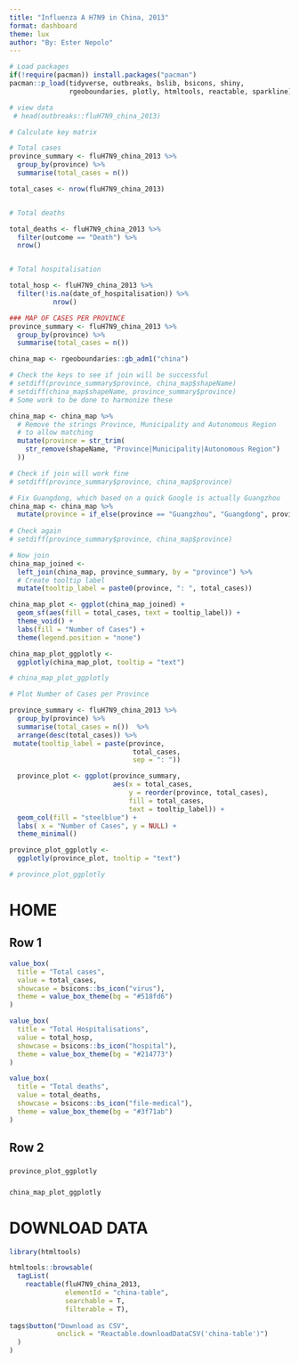 ```yaml
---
title: "Influenza A H7N9 in China, 2013"
format: dashboard
theme: lux
author: "By: Ester Nepolo"
---
```


```r
# Load packages 
if(!require(pacman)) install.packages("pacman")
pacman::p_load(tidyverse, outbreaks, bslib, bsicons, shiny, 
               rgeoboundaries, plotly, htmltools, reactable, sparkline)

# view data
 # head(outbreaks::fluH7N9_china_2013)
```
```r
# Calculate key matrix

# Total cases
province_summary <- fluH7N9_china_2013 %>% 
  group_by(province) %>% 
  summarise(total_cases = n()) 

total_cases <- nrow(fluH7N9_china_2013)


# Total deaths

total_deaths <- fluH7N9_china_2013 %>% 
  filter(outcome == "Death") %>% 
  nrow()


# Total hospitalisation

total_hosp <- fluH7N9_china_2013 %>% 
  filter(!is.na(date_of_hospitalisation)) %>% 
           nrow()

```


```r

### MAP OF CASES PER PROVINCE
province_summary <- fluH7N9_china_2013 %>% 
  group_by(province) %>% 
  summarise(total_cases = n()) 

china_map <- rgeoboundaries::gb_adm1("china")

# Check the keys to see if join will be successful
# setdiff(province_summary$province, china_map$shapeName)
# setdiff(china_map$shapeName, province_summary$province)
# Some work to be done to harmonize these

china_map <- china_map %>%
  # Remove the strings Province, Municipality and Autonomous Region 
  # to allow matching
  mutate(province = str_trim(
    str_remove(shapeName, "Province|Municipality|Autonomous Region")
  ))

# Check if join will work fine
# setdiff(province_summary$province, china_map$province)

# Fix Guangdong, which based on a quick Google is actually Guangzhou
china_map <- china_map %>% 
  mutate(province = if_else(province == "Guangzhou", "Guangdong", province)) 
  
# Check again
# setdiff(province_summary$province, china_map$province)

# Now join
china_map_joined <- 
  left_join(china_map, province_summary, by = "province") %>% 
  # Create tooltip label 
  mutate(tooltip_label = paste0(province, ": ", total_cases))

china_map_plot <- ggplot(china_map_joined) +
  geom_sf(aes(fill = total_cases, text = tooltip_label)) + 
  theme_void() +
  labs(fill = "Number of Cases") + 
  theme(legend.position = "none")

china_map_plot_ggplotly <- 
  ggplotly(china_map_plot, tooltip = "text")
```

```r
# china_map_plot_ggplotly
```

```r

# Plot Number of Cases per Province

province_summary <- fluH7N9_china_2013 %>% 
  group_by(province) %>% 
  summarise(total_cases = n())  %>% 
  arrange(desc(total_cases)) %>% 
 mutate(tooltip_label = paste(province, 
                               total_cases, 
                               sep = ": ")) 

  province_plot <- ggplot(province_summary, 
                          aes(x = total_cases,
                              y = reorder(province, total_cases),
                              fill = total_cases,
                              text = tooltip_label)) + 
  geom_col(fill = "steelblue") + 
  labs( x = "Number of Cases", y = NULL) + 
  theme_minimal()

province_plot_ggplotly <- 
  ggplotly(province_plot, tooltip = "text")

# province_plot_ggplotly


```



# HOME 

## Row 1 {height="25%"}

```r
value_box(
  title = "Total cases",
  value = total_cases,
  showcase = bsicons::bs_icon("virus"),
  theme = value_box_theme(bg = "#518fd6")
)
```

```r
value_box(
  title = "Total Hospitalisations",
  value = total_hosp,
  showcase = bsicons::bs_icon("hospital"),
  theme = value_box_theme(bg = "#214773")
)
```

```r
value_box(
  title = "Total deaths",
  value = total_deaths,
  showcase = bsicons::bs_icon("file-medical"),
  theme = value_box_theme(bg = "#3f71ab")
)
```

## Row 2 {height="75%"}

### {width="30%"}

```r

province_plot_ggplotly

```


### {width="70%"}

```r
china_map_plot_ggplotly
```


# DOWNLOAD DATA


```r
library(htmltools)

htmltools::browsable(
  tagList(
    reactable(fluH7N9_china_2013, 
              elementId = "china-table", 
              searchable = T, 
              filterable = T), 
    
tags$button("Download as CSV", 
            onclick = "Reactable.downloadDataCSV('china-table')")
  )
)
```

